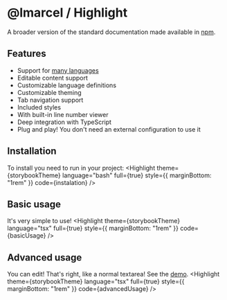 
<Meta title="Highlight/Documentation"/>

# @lmarcel / __Highlight__
A broader version of the standard documentation made available in [npm](https://www.npmjs.com/package/@lmarcel/highlight).

## Features
- Support for [many languages](https://core-l-marcel.vercel.app/?path=/story/highlight-available-languages--page)
- Editable content support
- Customizable language definitions
- Customizable theming
- Tab navigation support
- Included styles
- With built-in line number viewer
- Deep integration with TypeScript
- Plug and play! You don't need an external configuration to use it

## Installation
To install you need to run in your project:
<Highlight
  theme={storybookTheme}
  language="bash"
  full={true}
  style={{
    marginBottom: "1rem"
  }}
  code={instalation}
/>

## Basic __usage__
It's very simple to use!
<Highlight
  theme={storybookTheme}
  language="tsx"
  full={true}
  style={{
    marginBottom: "1rem"
  }}
  code={basicUsage}
/>

## Advanced __usage__
You can edit! That's right, like a normal textarea! See the [demo](https://core-l-marcel.vercel.app/?path=/story/highlight-examples--editable).
<Highlight
  theme={storybookTheme}
  language="tsx"
  full={true}
  style={{
    marginBottom: "1rem"
  }}
  code={advancedUsage}
/>
